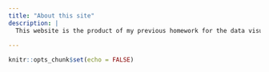 ```yaml
---
title: "About this site"
description: |
  This website is the product of my previous homework for the data visualization course in the sommer semester 2021.
  
---
```


```r
knitr::opts_chunk$set(echo = FALSE)
```

